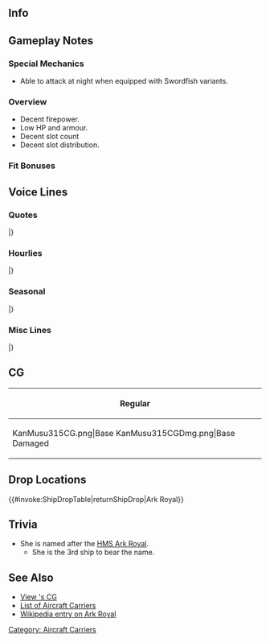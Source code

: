 ==Info==
{{KanmusuInfo|ID=315}}
{{KanmusuInfo|ID=315a}}

==Gameplay Notes==
===Special Mechanics===
* Able to attack at night when equipped with Swordfish variants.

===Overview===
* Decent firepower.
* Low HP and armour.
* Decent slot count
* Decent slot distribution.

===Fit Bonuses===
{{:{{BASEPAGENAME}}/Equipment Bonuses}}
{{clear}}

==Voice Lines==
===Quotes===
{{ShipquoteHeader}}
{{ShipquoteKai
|scenario = Introduction
|origin = 私はHer Majesty's ship, Ark Royal. Admiral、あなたが？よろしく。
|translation = I'm Her Majesty's ship, Ark Royal. Are you the Admiral? Take care of me.
|audio = ArkRoyal-Intro.mp3
}}
{{ShipquoteKai
|scenario = Introduction
|kai = yes
|origin = Her Majesty'sそして、your ship, Ark Royal. 出撃準備をとど載っている。Admiral、今日も、よろしく。
|translation = I'm Her Majesty's and your ship, Ark Royal. Sortie preparations are done. Take care of me today too, Admiral.
|audio = ArkRoyalKai-Intro.mp3
}}
{{ShipquoteKai
|scenario = Library
|origin = Her Majesty's ship, Ark Royal. 本格的な艦隊型航空母艦として就役。
大西洋や地中海まで、数々の作戦は参加した。あの戦艦Bismarck追撃戦では、この必殺のSwordfishははなったな。
U-boatか？あれは危険だ。水面下の敵は気をつける。
|translation = Her Majesty's ship, Ark Royal. I was commissioned as a full fleet carrier.
I participated in many operations in the Atlantic and Mediterranean. It was these deadly Swordfish that ended the pursuit of that battleship Bismarck.<ref>It was Swordfish bombers from the Ark Royal that took out the Bismarck's rudder during the [https://en.wikipedia.org/wiki/Last_battle_of_the_battleship_Bismarck pursuit] that allowed the rest of the Royal Navy to catch up and corner the Bismarck.</ref>
U-boats? They're dangerous. You need to be careful of underwater enemies.<ref>She was sunk by [https://en.wikipedia.org/wiki/German_submarine_U-81_(1941) U-81] while returning to Gibraltar in 1941.</ref>
|audio = ArkRoyal-Library.mp3
}}
{{ShipquoteKai
|scenario = Secretary 1
|origin = Her Majesty's ship, Ark Royal. ここに。
|translation = Her Majesty's ship, Ark Royal, is here.
|audio = ArkRoyal-Sec1.mp3
}}
{{ShipquoteKai
|scenario = Secretary 2
|origin = Are you alright?
|translation = Are you alright?
|audio = ArkRoyal-Sec2.mp3
}}
{{ShipquoteKai
|scenario = Secretary 3
|origin = Not so bad.でも、Admiral、少し躾がいるみたいね。そこに座って。そう。Swordfish、発艦始め！
|translation = That's not so bad. But you need a little discipline, Admiral. Go sit over there. Right there. Swordfish, begin takeoff!
|audio = ArkRoyal-Sec3.mp3
}}
{{ShipquoteKai
|scenario = Secretary Idle
|origin = ああ、そうだ！旧式かどうか問題ではない。敵の戦闘機さいいなければ、我がSwordfishは十分な働きお示すだろう。性能ではないのだ、戦場と戦い方だ。Admiral?・・・あ、聞いてないか？
|translation = Ah, that's right! It's not a problem if they're outdated. If there are no enemy fighters, my Swordfish are good enough for the job. It's not performance that matters, but the results on the battlefield. Admiral? ...Ah, he's not listening huh?<ref>The [https://en.wikipedia.org/wiki/Fairey_Swordfish Fairey Swordfish] she carried were slow and outdated by World War 2 standards. But were still fairly effective if they didn't encounter enemy air cover.</ref>
|audio = ArkRoyal-SecIdle.mp3
}}
{{ShipquoteKai
|scenario = Secretary (Married)
|origin = Admiral、疲れているのか？私は紅茶を入れよ。待っていて。薫り高いEarl Greyにしよう。ほら、休んでいって。持っていくから、待っていて。
|translation = Are you tired, Admiral? I'll go get some black tea. Wait a moment. I'll get some very fragrant Earl Grey. Go on, get some rest. I'll bring it over so please wait.
|audio = ArkRoyal-SecMarried.mp3
}}
{{ShipquoteKai
|scenario = Wedding
|origin = Admiral、どうした？頬が少し上気しているようだ。体温も高い。風邪か？休むといい。・・・あ、これを、私に？わかった、後で開けよ。まずはしっかり体を休めることだ。さぁ。
|translation = What's wrong, Admiral? Your cheeks are a bit flushed. You're running a temperature too. Do you have a cold? You best get some rest. ...Ah, this is for me? Understood, I'll open it later. First, you need to get lots of rest. Go on.
|audio = ArkRoyal-Wedding.mp3
}}
{{ShipquoteKai
|scenario = Player's Score
|origin = Information? I see. これね？
|translation = Information? I see. You mean this?
|audio = ArkRoyal-PlayerScore.mp3
}}
{{ShipquoteKai
|scenario = Joining the Fleet
|origin = Her Majesty's ship, Ark Royal、抜錨！
|translation = Her Majesty's ship, Ark Royal, setting sail!
|audio = ArkRoyal-JoinFleet.mp3
}}
{{ShipquoteKai
|scenario = Equipment 1
|origin = Your kindness is much appreciated.
|translation = Your kindness is much appreciated.
|audio = ArkRoyal-Equip1.mp3
}}
{{ShipquoteKai
|scenario = Equipment 2
|origin = Japanese navy airplane? ほぉ、なるほど。
|translation = Japanese navy airplane? Hmmm, I see.
|audio = ArkRoyal-Equip2.mp3
}}
{{ShipquoteKai
|scenario = Equipment 3
|origin = There is no one here.
|translation = There is no one here.
|audio = ArkRoyal-Equip3.mp3
}}
{{ShipquoteKai
|scenario = Supply
|origin = Thank you very much indeed. よし。
|translation = Thank you very much indeed. Alright.
|audio = ArkRoyal-Supply.mp3
}}
{{ShipquoteKai
|scenario = Docking (Minor Damage)
|origin = I will have a shower, sorry.
|translation = I will have a shower, sorry.
|audio = ArkRoyal-DockMinor.mp3
}}
{{ShipquoteKai
|scenario = Docking (Major Damage)
|origin = Sorry, Admiral。少し時間はかかる。Shambles today.
|translation = Sorry, Admiral. This will take some time. I'm in shambles today.
|audio = ArkRoyal-DockMajor.mp3
}}
{{ShipquoteKai
|scenario = Construction
|origin = 新しい船・・・か。どれ。
|translation = A new ship... huh. Let me have a look.
|audio = ArkRoyal-Construction.mp3
}}
{{ShipquoteKai
|scenario = Returning from Sortie
|origin = Operation has been completed.
|translation = Operation has been completed.
|audio = ArkRoyal-SortieReturn.mp3
}}
{{ShipquoteKai
|scenario = Starting a Sortie
|origin = 私は出る。Force H, Ark Royal、出撃！
|translation = I'm heading out. Force H, Ark Royal, sortie!<ref>[https://en.wikipedia.org/wiki/Force_H Force H] was the Royal Navy formation tasked with maintaining naval power in the Mediterrenean.</ref>
|audio = ArkRoyal-Sortie.mp3
}}
{{ShipquoteKai
|scenario = Starting a Sortie
|kai = yes
|origin = 私が出る。Force H、機動部隊機関、Ark Royal. 出撃する！
|translation = I'm heading out. Force H and carrier task force flagship, Ark Royal. Sortieing!<ref>"Kidou Butai" literally means 'mobile force' but the IJN used the term to refer to their carrier task forces.</ref>
|audio = ArkRoyalKai-Sortie.mp3
}}
{{ShipquoteKai
|scenario = Starting a Battle
|origin = Ark Royal攻撃隊、発艦始めなさい！
|translation = Ark Royal attack corps, begin takeoff!
|audio = ArkRoyal-BattleStart.mp3
}}
{{ShipquoteKai
|scenario = Starting a Battle
|kai = yes
|origin = 見つけたぞ！に画賛！Ark Royal攻撃隊、発艦始め！
|translation = We've found them! They won't get away! Ark Royal attack corps, begin takeoff!
|audio = ArkRoyalKai-BattleStart.mp3
}}
{{ShipquoteKai
|scenario = Attack
|origin = さぁ、行きなさい！
|translation = Now, go!
|audio = ArkRoyal-Attack.mp3
}}
{{ShipquoteKai
|scenario = Air Battle
|origin = Swordfish, shoot!
|translation = Swordfish, shoot!
|audio = ArkRoyal-AirBattle.mp3
}}
{{ShipquoteKai
|scenario = Night Battle
|origin = 夜・・・やってみるか。
|translation = Night... I'll give it a shot.
|audio = ArkRoyal-NightBattle.mp3
}}
{{ShipquoteKai
|scenario = MVP
|origin = 私が？・・・そう、頂いておこう。この栄誉我が女王陛下に。
|translation = Me? ...I see, I accept. In honour of Her Majesty the Queen.
|audio = ArkRoyal-MVP.mp3
}}
{{ShipquoteKai
|scenario = Minor Damage 1
|origin = はぅ！
|translation = Hah!
|audio = ArkRoyal-MinorDamage1.mp3
}}
{{ShipquoteKai
|scenario = Minor Damage 2
|origin = はぅぐ！この！
|translation = Hurgh! You!
|audio = ArkRoyal-MinorDamage2.mp3
}}
{{ShipquoteKai
|scenario = Major Damage
|origin = What? Torpedo? ...U-boat? 私はもう、沈まない！
|translation = What? A torpedo? ...A U-boat? I won't sink again!
|audio = ArkRoyal-MajorDamage.mp3
}}
{{ShipquoteKai
|scenario = Sunk
|origin = そう・・・また、沈むというの・・・それも・・・仕方ないか・・・Admiral... Bye...
|translation = I see... I'm sinking again... I guess... that's just how it goes... Admiral... Bye...
|audio = ArkRoyal-Sunk.mp3
}}
|} <references/>

{{clear}}

===Hourlies===
{{ShipquoteHeader | type = hourly}}
{{ShipquoteKai
|scenario = 00:00 
|origin = Admiral. そうだ、今日は私が担当しよう。ん、なんだ？まさか、不服なのか？
|translation = Admiral. That's right, I'll be in charge today. Hmm, what is it? It can't be that you're not happy with that?
|audio = ArkRoyalKai-0000.mp3
}}
{{ShipquoteKai
|scenario = 01:00 
|origin = It’s 1. なに？
|translation = It’s 1. What? 
|audio = ArkRoyalKai-0100.mp3
}}
{{ShipquoteKai
|scenario = 02:00 
|origin = It’s 2. What?まさか、なにか不服あるのか？
|translation = It's 2. What? You couldn't be unhappy about something?
|audio = ArkRoyalKai-0200.mp3
}}
{{ShipquoteKai
|scenario = 03:00 
|origin = It’s 3. そうか、ならいいんだ。Sorry。疑って悪かった、Admiral。そうか・・・
|translation = It's 3. I see, that's fine then. Sorry. I'm sorry I doubted you, Admiral. So that was it...
|audio = ArkRoyalKai-0300.mp3
}}
{{ShipquoteKai
|scenario = 04:00 
|origin = It's 4. もうすぐ朝か。紅茶を入れよう。Darjeelingでいいか？よし。
|translation = It's 4. Almost morning huh. I'll get some black tea. Are you fine with Darjeeling? Alright.
|audio = ArkRoyalKai-0400.mp3
}}
{{ShipquoteKai
|scenario = 05:00 
|origin = おはよう、Admiral. It's 5. 朝は好きではないが、ここの朝、いいな！
|translation = Good morning, Admiral. It's 5. I don't really like mornings but, the mornings here are nice!
|audio = ArkRoyalKai-0500.mp3
}}
{{ShipquoteKai
|scenario = 06:00 
|origin = It's 6. Good morning. ・・・艦隊、ソウインオコシ！よし、覚えたぞ。
|translation = It's 6. Good morning. ...Fleet, all hands assemble! Alright, I remember now.
|audio = ArkRoyalKai-0600.mp3
}}
{{ShipquoteKai
|scenario = 07:00 
|origin = It's 7. Breakfastはtoastにmushrooom, tomatoとbaked beans, hashed brownにblack puddingと・・・卵はどうしたい？
|translation = It's 7. Breakfast is toast with mushrooms, tomato and baked beans, hashed brown with black pudding and... How would you like your eggs?
|audio = ArkRoyalKai-0700.mp3
}}
{{ShipquoteKai
|scenario = 08:00 
|origin = It's 8. よし、そろそろ艦隊出撃の準備だな？ん・・・お、まて、あれは・・・
|translation = It's 8. Alright, it's almost time to begin prepartions for the fleet to sortie right? Hmmm... Oh, wait... That's....
|audio = ArkRoyalKai-0800.mp3
}}
{{ShipquoteKai
|scenario = 09:00 
|origin = It's 9. Admiral、大変だ！あれはU-boatではないか？！危険だ！艦隊、対潜戦闘よい！我艦は直ちに退避運動開始！
|translation = It's 9. There's big trouble, Admiral! Isn't that a U-boat!? It's dangerous! Fleet, prepare for anti-sub combat! My planes, begin evacuation procedures!
|audio = ArkRoyalKai-0900.mp3
}}
{{ShipquoteKai
|scenario = 10:00 
|origin = It's 10. 何？違う？伊号？友軍の、伊号潜水艦脱というのか？な、なるほど。言われてみれば、違うよだ。そ、そうか・・・
|translation = It's 10. What? I'm wrong? I-type? It's a friendly I-type submarine you say? I-I see. Now that you tell me, I can see the difference. S-so that's it...
|audio = ArkRoyalKai-1000.mp3
}}
{{ShipquoteKai
|scenario = 11:00 
|origin = It's 11. ちょっとまって、あれはどうなんだ？あれこそ、U・・・何？我が艦隊の呂号潜水艦だっと？なんだと？
|translation = It's 11. Wait a minute, what about her? Isn't she a U... What? She's a Ro-type from our fleet you say? What? 
|audio = ArkRoyalKai-1100.mp3
}}
{{ShipquoteKai
|scenario = 12:00 
|origin = It is noon. 所々驚きすぎて、お腹がへ減ってしまったな。いや、大丈夫。こんなときのために、sandwichを持ってきたんだ。Warspiteが作ってくれた。ほら、let's eat!
|translation = It is noon. I got hungry after being surprised around every corner. No, it's fine. I brought some sandwiches along just for this occasion. Warspite made them. Come on, let's eat!
|audio = ArkRoyalKai-1200.mp3
}}
{{ShipquoteKai
|scenario = 13:00 
|origin = It's 1. Sandwich、美味しかったな?Warspiteのやつ腕を上げたよだ。そうか？よし、また頼んでみる。
|translation = It's 1. Were the sandwiches delicious? That Warspite is pretty skilled with her hands. Is that so? Alright, I'll ask her to do it next time.
|audio = ArkRoyalKai-1300.mp3
}}
{{ShipquoteKai
|scenario = 14:00 
|origin = It's 2. あれは・・・あれは、Bismarckじゃないか？彼女もここに我々の洋に参加したいたか？友軍だな！おい、お〜い！あ、なぜ逃げる？！まて！
|translation = It's 2. Isn't that... Isn't that Bismarck? Did she join us here on this sea too? She's an ally! Oi, Oiii~! Ah, why's she running away!? Wait!
|audio = ArkRoyalKai-1400.mp3
}}
{{ShipquoteKai
|scenario = 15:00 
|origin = It's 3. おいBismarck、なぜ逃げる？仕方ない、Swordfish隊、発艦！やつの足は止めろ！行きなさい！
|translation = It's 3. Oi Bismarck, why are you running away? I got no choice, Swordfish squadron, take off! Stop her in her tracks! Go!
|audio = ArkRoyalKai-1500.mp3
}}
{{ShipquoteKai
|scenario = 16:00 
|origin = It's four.今度は逃げられた。奴め、随伴艦に直掩機を頼むとは...味な真似を！まぁ、いい。
|translation = It's 4. She got away this time. That kraut, she had her escorts cover her escape, clever girl... Well, that's fine then.
|audio = ArkRoyalKai-1600.mp3
}}
{{ShipquoteKai
|scenario = 17:00 
|origin = It's 5. 夕日か？ここの夕日もいいな。地中海の夕日もそれをきれいなものだが・・・しかし、ここも、きれいだ。
|translation = It's 5. Sunset huh? The sunset here is beautiful. Sunsets in the Mediterrenean were beautiful too but... Here is beautiful too.
|audio = ArkRoyalKai-1700.mp3
}}
{{ShipquoteKai
|scenario = 18:00 
|origin = It's 6. 実は今晩は飛龍、蒼龍にdinnerを誘われている。一生に行こう。Pubのようだ。たしか「マミヤ」っと。
|translation = It's 6. Actually, Hiryuu and Souryuu invited me for dinner tonight. Let's go together. It seems to be some sort of pub. If I recall, it's called "Mamiya".
|audio = ArkRoyalKai-1800.mp3
}}
{{ShipquoteKai
|scenario = 19:00 
|origin = It's 7. 美味しい！Sorry、これは何という料理が？Chiken?うわ、七面鳥。うわ・・・こちは？Curry?あ、インド料理の？
|translation = It's 7. This is delicious! Sorry, what dish is this? Is it chicken? Oooh, it's turkey. Oooh... and this is? Curry? Ah, Indian food?
|audio = ArkRoyalKai-1900.mp3
}}
{{ShipquoteKai
|scenario = 20:00 
|origin = It's 8. 飛龍、美味しいからって食べ過ぎじゃないのか？お、運動するからこのくらいは問題ない？そうなのか？So great!
|translation = It's 8. Even if it's delicious, aren't you eating a bit too much, Hiryuu? Oh, you'll be getting some exercise after this so this much is fine? Is that so? That's great!
|audio = ArkRoyalKai-2000.mp3
}}
{{ShipquoteKai
|scenario = 21:00 
|origin = It's 9. 美味しい買ったけど、少し食べ過ぎた。飛龍、あいつ、すごいな。見習いたくはないが。ああ、あそこ、Italia娘が騒いでるな。少し黙れせておくか？そうか？
|translation = It's 9. That was delicious, but I ate a bit too much. Hiryuu was amazing. But I'm not going to follow her example. Ah, the Italian girls are making a fuss over there. Shall I go tell them to keep it down? No?
|audio = ArkRoyalKai-2100.mp3
}}
{{ShipquoteKai
|scenario = 22:00 
|origin = It's 10. この艦隊は夜は水雷戦隊の動きが活発となるだな。Hunter-killerか。何？違う？でわ、何よやっているんだ？彼女たちは。
|translation = It's 10. The Torpedo Squadrons in this fleet are really active at night. They're being hunter-killers huh. What? I'm wrong? Then what are those girls doing?
|audio = ArkRoyalKai-2200.mp3
}}
{{ShipquoteKai
|scenario = 23:00 
|origin = It's 11. Admiral、今日は一日お疲れだった。少し休んでくれ。Good night. Sleep Well.
|translation = It's 11.You work hard every day, Admiral. Please get some rest. Good night. Sleep well.
|audio = ArkRoyalKai-2300.mp3
}}
|} <references/>

{{clear}}

===Seasonal===
{{SeasonalHeaderOld}}
{{SeasonalQuote
|scenario = [[Seasonal/Autumn_2017|Autumn 2017]]
|origin = ほぉ、この艦隊のautumnはいいな。まさに収穫祭のようだ。チンジュフアキマツゥリ、悪くない。どれ、私も参加しよう！
|translation =	Oh, this fleet’s autumn is great. It exactly like a harvest festival. This Naval Base Autumn Festival is not bad at all. Well now, I’ll join in too!
|audio = Ark_Royal_Autumn_2017_Sec1.mp3
|notes = 
}}
{{SeasonalQuote
|scenario = [[Seasonal/Saury_2017|Saury Festival 2017]]
|origin = サンマ…だと…っ？！どういうことだ…「Hunterkiller」ということか？ある意味そうだと？しかし、その艤装では…えぇ、それがベストなのか？解らんな。
|translation =	Saury… you… say?! What do you mean by… “hunter-killer”? Do you mean that? But I must say this equipment is… Eh, it’s the best? I don’t know about that.
|audio = Ark_Royal_Sec1_Saury_2017.mp3
|notes = 
}}
{{SeasonalQuote
|scenario = [[Seasonal/Late_Autumn_2017|Late Autumn 2017]]
|origin = この季節は気をつけないと、特に潜水艦には要注意だ。まあ、取り越し苦労なら良いだが…ん？右舷に潜望鏡！回避！…ん…ん？波の見間違いか？ふぇー。
|translation =	We need to be careful during this season, be especially wary of submarines. Well, being paranoid is good but… Hmm? Periscope to starboard! Evasive manoeuvres! …Hmm… Hmmm? That was just a wave? *sigh*
|audio = Ark_Royal_Late_Autumn_2017_Sec1.mp3
|notes = 
}}
{{SeasonalQuote
|scenario = [[Seasonal/Christmas_2017|Christmas 2017]]
|origin = Admiral, Christmasか。この艦隊でも祝うわのだな。まずは乾杯だ。おぉ、Cheers！やるな！
|translation =	It’s Christmas, Admiral. So this fleet celebrates it too. Let’s have a toast to start. Oh, Cheers! Not bad!
|audio = Ark_Royal_Christmas_Sec1.mp3
|notes = 
}}
{{SeasonalQuote
|scenario = [[Seasonal/End_of_Year_2017|End of Year 2017]]
|origin = 大掃除か、それは大切だ。よし、私も参加する。Bismarck、やり方を教えてく…あれ？いない？逃げた？あいつ、どうして毎回毎回逃げるんだ？！ほい、待って！
|translation =	Spring cleaning is important. Alright, I’ll help too. Teach me what I need to do, Bismarck… Huh? She’s gone? Did she run away? Why does she keep running away every time!? Oi, wait!
|audio = Ark_Royal_Year_End_2017_Sec1.mp3
|notes = 
}}
{{SeasonalQuote
|scenario = [[Seasonal/New_Year_2018|New Year 2018]]
|origin = New year、か。Admiral、今年も、よろしく頼む。あぁ、もちろんだ。I'll do my best.
|translation =	It’s the New Year. Please look after me this year too, Admiral. Ah, of course. I’ll do my best.
|audio = Ark_Royal_New_Years_2018_Sec1.mp3
|notes = 
}}
{{SeasonalQuote
|scenario = [[Seasonal/Setsubun_2018|Setsubun 2018]]
|origin = ふふ、知っているぞ。セツブーンだろう？すでにあいつらから情報を入手済みだ。なに？Intonationが違うだと？ばかな！
|translation =	Fufu, I know about this. It’s Setsubuun right? I’ve already gathered information about it from the others. What? My intonation is wrong? It can’t be!
|audio = Ark_Royal_Setsubun_2018_Sec1.mp3
|notes = 
}}
{{SeasonalQuote
|scenario = [[Seasonal/Valentine%27s_Day_2018|Valentine’s Day 2018]]
|origin = Admiral、その…なんだ…いや、なんでもない。なくない…あのだな、accept my chocolate…please.
|translation =	Admiral, umm… You know… No, nevermind. Actually… Umm, please accept… my chocolate.
|audio = Ark_Royal_Valentines_2018_Sec_1.mp3
|notes = 
}}
{{SeasonalQuote
|scenario = [[Seasonal/White_Day_2018|White Day 2018]]
|origin = ほぉ、お返しか？ここのcultureは悪くない。いただこう。I'm glad.
|translation =	Hmm, a return gift? The culture here isn’t bad. I accept. I’m glad.
|audio = Ark_Royal_White_Day_2018_Sec1.mp3
|notes = 
}}
{{SeasonalQuote
|scenario = [[Seasonal/Coming_of_Spring_2018|Coming of Spring 2018]]
|origin = いい季節だな。あれが「Sakura」か。不思議なものだ。…見ていると、少し鑑賞的な気持ちになる。花の色の成果？不思議だ。
|translation =	This is a nice season. So those are “Sakura”.  Fascinating. …When I look at them, I’m overcome with a feeling of appreciation. Is it because of the colour of the flowers? How strange.
|audio = Ark_Royal_Spring_2018_Sec1.mp3
|notes = 
}}
{{SeasonalQuote
|scenario = [[Seasonal/Fifth_Anniversary|5th Anniversary]]
|origin = Congratulations, 5th Anniversary。まずは乾杯だな。Cheers!
|translation =	Congratulations on the 5th Anniversary. Let’s start with a toast. Cheers!
|audio = Ark_Royal_5th_Anniversary_Sec1.mp3
|notes = 
}}
{{SeasonalQuote
|scenario = [[Seasonal/Rainy_Season_2018|Rainy Season 2018]]
|origin = ほぉ、これがあの重巡が言ってた「ツーユー」か。確かに、面白いほど、雨ばっかりだ。航空艤装が痛む頂けないが…まあ、たまには休息もいい。
|translation =	I see, so this is the “Tsuyu” that CA told me about. All this rain certainly is pleasant. Though my aviation equipment will get damaged… Well, it’s fine to take a break once in a while.
|audio = Ark_Royal_Rainy_Season_2018_Sec1.mp3
|notes = 
}}
{{SeasonalQuote
|scenario = [[Seasonal/Summer_2018|Summer 2018]]
|origin = ここの夏は暑くなりそうだ。防水余計装備か？考えてみよう。しかし防御力が…ん。
|translation =	Summer here gets quite hot. Supplementary waterproof equipment? I'll think about it. But the defensive capabilities are... Ngh.
|audio = Ark_Royal_Summer_2018_Sec1.mp3
|notes = 
}}
{{SeasonalQuote
|scenario = [[Seasonal/Saury_2018|Saury 2018]]
|origin = ほぉ、鎮守府秋刀魚Festival、か…ところで、Swordfish Festivalはどなった?
|translation =	Hmmm, so it's the Naval Base Saury Festival... By the way, what about a Swordfish Festival?
|audio = Ark_Royal_Sec2_Saury_2018.mp3
|notes = 
}}
{{SeasonalQuote
|scenario = [[Seasonal/Saury_2018|Saury 2018]]
|origin = おぉ、Warspite, お前も食べてみろ。あぁ、この串をな…こうやって持って、こうやって食べる。はむ。んー、美味い！
|translation =	Oooh, you have to try this too, Warspite. Yeah, hold this skewer like this... then eat it like this. *Nom* Mmmm, it's delicious!
|audio = Ark_Royal_Sec3_Saury_2018.mp3
|notes = Secretary 3
}}
{{SeasonalQuote
|scenario = [[Seasonal/Christmas_2018|Christmas 2018]]
|origin = ふん、今度はjazzか。いいものだな。悪くない。大人の楽しみ、だな？
|translation =	Humph, so it's jazz this time. That's nice. Not a bad idea. Just some adult fun, right?
|audio = Ark_Royal_Christmas_2018_Sec2.mp3
|notes = Secretary 2
}}
{{SeasonalQuote
|scenario = [[Seasonal/Autumn_2019|Autumn 2019]]
|origin = 今回の戦いは疲れたが、面白かったな。…おぉ？どうした？Warspite、旅支度か？
|translation =	This battle was tiring but it was fun. ...Oh? What are you doing? Warspite, are you preparing for a journey?
|audio = Ark_Royal_Autumn_2019_Sec1.mp3
|notes = Secretary 1. Europe Thank You line.
}}
{{SeasonalQuote
|scenario = [[Seasonal/Autumn_2019|Autumn 2019]]
|origin = Kure Naval Districtだっと？ほぉ、面白い。私も行ってみたい。いいだろう？
|translation =	The Kure Naval District? Hmmm, interesting. I'd like to go too. That's fine right?
|audio = Ark_Royal_Autumn_2019_Sec2.mp3
|notes = Secretary 2. Kure 130th Anniversary Collaboration line.
}}
{{SeasonalQuote
|scenario = [[Seasonal/Autumn_2019|Autumn 2019]]
|origin = 今年はサンマが不漁のようだな。何、案ずることはない。我がSwordfish隊にかかれば、多少の不漁なんぞ。えぇ、何？そういう問題ではない？
|translation =	The saury catch this year is bad. Well, don't you worry. We can improve that catch with my Swordfish squadrons. Eh, what? That's not the problem?
|audio = Ark_Royal_Autumn_2019_Sec3.mp3
|notes = Secretary 3. Saury 2019 line.
}}
{{SeasonalQuote
|scenario = [[Seasonal/Seventh_Anniversary|7th Anniversary 2020]]
|origin = Congratulations, 7th Anniversary! すごいものだ。よし、乾杯だ！行くぞ、cheers！
|translation =	Congratulations on the 7th Anniversary! That's amazing. Now let's have a toast! Here I go, cheers!
|audio = Ark_Royal_7th_Anniversary_Secretary_2.mp3
|notes = Secretary 2
}}
{{SeasonalQuote
|scenario = [[Seasonal/Eighth_Anniversary|8th Anniversary]]
|origin = Congratulations! 今年でついに8th Anniversary. よし！全力で乾杯だ！Cheers!
|translation =	Congratulations! It's the 8th Anniversary this year. Alright! Let's have a grand toast! Cheers!
|audio = Ark Royal_8th Anniversary_Secretary_1.mp3
|notes = 
}}
|}<references/>

{{clear}}

===Misc Lines===
{{SeasonalHeaderOld}}
{{SeasonalQuote
|scenario = [[Early_Fall_2018_Event|Early Fall 2018 Event]]
|origin = 本國艦隊到著だ！さあ、見せてやろう！行くぞ！Nelson、付いて來い！
|translation =The Home Fleet has arrived! Come, I'll show you! Let's go! Follow me, Nelson!	
|audio = Ark_RoyalKai-Friend_Fleet_1.mp3
|notes = Friend Fleet 1
}}
{{SeasonalQuote
|scenario = [[Early_Fall_2018_Event|Early Fall 2018 Event]]
|origin = 了解だ！Swordfish squadron発艦初め！
|translation =	Roger! Swordfish squadrons, begin takeoff!
|audio = Ark_RoyalKai-Friend_Fleet_1.mp3
|notes = Friend Fleet 1
}}
{{SeasonalQuote
|scenario = [[Summer_2019_Event|Summer Event 2019]]
|origin = We need to find Janus, and bring her back to our Home Fleet.
|translation =	We need to find Janus, and bring her back to our Home Fleet.
|audio = Ark_Royal_Summer_Event_2019_Sec2.mp3
|notes = Secretary 2
}}
{{SeasonalQuote
|scenario = [[Fall 2020 Event]]
|origin = 艦隊旗艦、Ark Royal、戦場海域に到達した。いい頃合いだ。艦載機、出撃準備。Swordfish隊、そうだ、行くぞ！
|translation =	Fleet flagship, Ark Royal, has arrived on the battlefield. Just in time. Aircraft, prepare for sortie. Swordfish squadrons, that's right, go!
|audio = Ship_Voice_Ark_Royal_Kai_Fall_2020_Event_Friend_Fleet_1.mp3
|notes = Friend Fleet 1
}}
|}<references/>

{{clear}}

==CG==
{| class="mw-collapsible mw-collapsed wikitable" style="width: 100%;"
!Regular
|-
|<gallery>
KanMusu315CG.png|Base
KanMusu315CGDmg.png|Base Damaged
</gallery>
|}

==Drop Locations==
{{#invoke:ShipDropTable|returnShipDrop|Ark Royal}}

==Trivia==
*She is named after the [https://en.wikipedia.org/wiki/English_ship_Ark_Royal_(1587) HMS Ark Royal].
**She is the 3rd ship to bear the name.

==See Also==
* [[{{PAGENAMEE}}/Gallery|View {{PAGENAMEE}}'s CG]]
* [[List_of_fleet_standard_aircraft_carriers_by_upgraded_maximum_stats|List of Aircraft Carriers]]
* [[wikipedia:HMS_Ark_Royal_(91)|Wikipedia entry on Ark Royal]]
{{Shiplist}}
[[Category: Aircraft Carriers]]